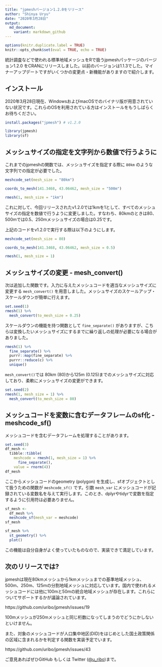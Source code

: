 ```yaml
---
title: "jpmeshバージョン1.2.0をリリース"
author: "Shinya Uryu"
date: "2020年3月28日"
output: 
  md_document:
    variant: markdown_github
---
```


```r
options(knitr.duplicate.label = TRUE)
knitr::opts_chunk$set(eval = TRUE, echo = TRUE)
```


統計調査などで使われる標準地域メッシュをRで扱うjpmeshパッケージのバージョン1.2.0 をCRANにリリースしました。以前のバージョンは1.1.3でした。マイナーアップデートですがいくつかの変更点・新機能がありますので紹介します。

## インストール

2020年3月28日現在、WindowsおよびmacOSでのバイナリ版が用意されていない状況です。これらのOSを利用されている方はインストールをもうしばらくお待ちください。

```r
install.packages("jpmesh") # v1.2.0
```

```r
library(jpmesh)
library(sf)
```


## メッシュサイズの指定を文字列から数値で行うように

これまでのjpmeshの関数では、メッシュサイズを指定する際に `80km` のような文字列での指定が必要でした。

```r
meshcode_set(mesh_size = "80km")

coords_to_mesh(141.3468, 43.06462, mesh_size = "500m")

rmesh(1, mesh_size = "1km")
```

これに対して、今回リリースされたv1.2.0では1kmを1として、すべてのメッシュサイズの指定を数値で行うように変更しました。すなわち、80kmのときは80、500mでは0.5、250mメッシュサイズの場合は0.25です。

上記のコードをv1.2.0で実行する際は以下のようにします。

```r
meshcode_set(mesh_size = 80)

coords_to_mesh(141.3468, 43.06462, mesh_size = 0.5)

rmesh(1, mesh_size = 1)
```

## メッシュサイズの変更 - mesh_convert()

次は追加した関数です。入力に与えたメッシュコードを適当なメッシュサイズに変更する `mesh_convert()` を用意しました。メッシュサイズのスケールアップ・スケールダウンが簡単に行えます。

```r
set.seed(1)
rmesh(1) %>% 
  mesh_convert(to_mesh_size = 0.25)
```

スケールダウンの機能を持つ関数として `fine_separate()` がありますが、こちらは変換したいメッシュサイズにするまでに繰り返しの処理が必要になる場合がありました。

```r
rmesh(1) %>% 
  fine_separate() %>% 
  purrr::map(fine_separate) %>% 
  purrr::reduce(c) %>% 
  unique()
```

`mesh_convert()`では 80km (80)から125m (0.125)までのメッシュサイズに対応しており、柔軟にメッシュサイズの変更ができます。

```r
set.seed(2)
rmesh(1, mesh_size = 1) %>% 
  mesh_convert(to_mesh_size = 80)
```

## メッシュコードを変数に含むデータフレームのsf化 - meshcode_sf()

メッシュコードを含むデータフレームを処理することがあります。

```r
set.seed(3)
df_mesh <- 
  tibble::tibble(
    meshcode = rmesh(1, mesh_size = 1) %>% 
      fine_separate(),
    value = rnorm(4))
df_mesh
```
ここからメッシュコードのgeometry (polygon) を生成し、sfオブジェクトとして扱うための関数が `meshcode_sf()` です。引数 `mesh_var` にメッシュコードが記録されている変数名を与えて実行します。このとき、dplyrやtidyrで変数を指定するように引用符は必要ありません。

```r
sf_mesh <- 
  df_mesh %>% 
  meshcode_sf(mesh_var = meshcode)
sf_mesh
```

```r
sf_mesh %>% 
  st_geometry() %>% 
  plot()
```

この機能は自分自身がよく使っていたものなので、実装できて満足しています。

## 次のリリースでは?

jpmeshは現在80kmメッシュから1kmメッシュまでの基準地域メッシュ、500m、250m、125mの分割地域メッシュに対応しています。国内で使われるメッシュコードには他に100mと50mの統合地域メッシュが存在します。これらについてサポートするかが議論されています。

https://github.com/uribo/jpmesh/issues/19

100mメッシュが250mメッシュと同じ桁数になってしまうのでどうにかしないといけません。

また、対象のメッシュコードが人口集中地区(DID)をはじめとした国土政策関係の区域に含まれるかを判定する関数を実装予定でいます。

https://github.com/uribo/jpmesh/issues/43

ご意見あればぜひGitHub もしくは Twitter ([@u_ribo](https://twitter.com/u_ribo))まで。
